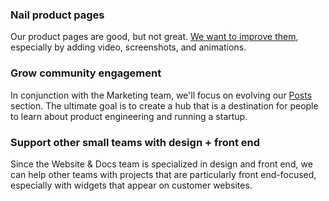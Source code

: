 ### Nail product pages

Our product pages are good, but not great. [We want to improve them](https://github.com/PostHog/posthog.com/issues/6845), especially by adding video, screenshots, and animations.

### Grow community engagement

In conjunction with the Marketing team, we'll focus on evolving our [Posts](/posts) section. The ultimate goal is to create a hub that is a destination for people to learn about product engineering and running a startup.

### Support other small teams with design + front end

Since the Website & Docs team is specialized in design and front end, we can help other teams with projects that are particularly front end-focused, especially with widgets that appear on customer websites.
